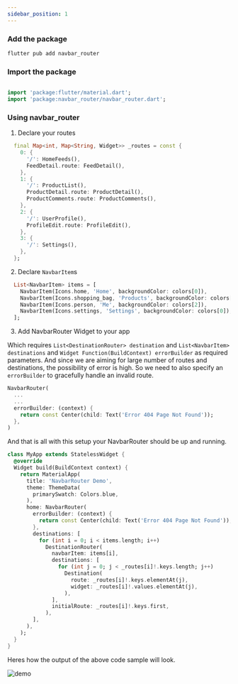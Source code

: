 ```yaml
---
sidebar_position: 1
---
```


### Add the package

```bash
flutter pub add navbar_router
```

### Import the package

```dart

import 'package:flutter/material.dart';
import 'package:navbar_router/navbar_router.dart';
```

### Using navbar_router

1. Declare your routes

```dart
  final Map<int, Map<String, Widget>> _routes = const {
    0: {
      '/': HomeFeeds(),
      FeedDetail.route: FeedDetail(),
    },
    1: {
      '/': ProductList(),
      ProductDetail.route: ProductDetail(),
      ProductComments.route: ProductComments(),
    },
    2: {
      '/': UserProfile(),
      ProfileEdit.route: ProfileEdit(),
    },
    3: {
      '/': Settings(),
    },
  };
```

2. Declare `NavbarItem`s

```dart
  List<NavbarItem> items = [
    NavbarItem(Icons.home, 'Home', backgroundColor: colors[0]),
    NavbarItem(Icons.shopping_bag, 'Products', backgroundColor: colors[1]),
    NavbarItem(Icons.person, 'Me', backgroundColor: colors[2]),
    NavbarItem(Icons.settings, 'Settings', backgroundColor: colors[0]),
  ];
```

3. Add NavbarRouter Widget to your app

Which requires `List<DestinationRouter> destination` and `List<NavbarItem> destinations` and `Widget Function(BuildContext) errorBuilder` as required parameters. And since we are aiming for large number of routes and destinations, the possibility of error is high. So we need to also specify an `errorBuilder` to gracefully handle an invalid route.

```dart
NavbarRouter(
  ...
  ...
  errorBuilder: (context) {
    return const Center(child: Text('Error 404 Page Not Found'));
  },
)
```

And that is all with this setup your NavbarRouter should be up and running.

```dart
class MyApp extends StatelessWidget {
  @override
  Widget build(BuildContext context) {
    return MaterialApp(
      title: 'NavbarRouter Demo',
      theme: ThemeData(
        primarySwatch: Colors.blue,
      ),
      home: NavbarRouter(
        errorBuilder: (context) {
          return const Center(child: Text('Error 404 Page Not Found'));
        },
        destinations: [
          for (int i = 0; i < items.length; i++)
            DestinationRouter(
              navbarItem: items[i],
              destinations: [
                for (int j = 0; j < _routes[i]!.keys.length; j++)
                  Destination(
                    route: _routes[i]!.keys.elementAt(j),
                    widget: _routes[i]!.values.elementAt(j),
                  ),
              ],
              initialRoute: _routes[i]!.keys.first,
            ),
        ],
      ),
    );
  }
}
```
Heres how the output of the above code sample will look.

![demo](https://user-images.githubusercontent.com/31410839/228031434-0e35737d-83cf-4b33-afe2-4b0f77f0cc5c.gif)


